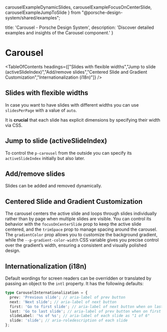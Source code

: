   carouselExampleDynamicSlides,
  carouselExampleFocusOnCenterSlide,
  carouselExampleJumpToSlide
} from "@porsche-design-system/shared/examples";

  title: 'Carousel - Porsche Design System',
  description: 'Discover detailed examples and insights of the Carousel component.'
}

# Carousel <ComponentStatus tagName="p-carousel"></ComponentStatus>

<TableOfContents headings={["Slides with flexible widths","Jump to slide (activeSlideIndex)","Add/remove slides","Centered Slide and Gradient Customization","Internationalization (i18n)"]} />

## Slides with flexible widths

In case you want to have slides with different widths you can use `slidesPerPage` with a value of `auto`.

<Notification heading="Attention" heading-tag="h3" state="warning">
  It is <strong>crucial</strong> that each slide has explicit dimensions by specifying their width via CSS.
</Notification>

<ComponentStory story={carouselStoryFlexibleWidths} />

## Jump to slide (activeSlideIndex)

To control the `p-carousel` from the outside you can specify its `activeSlideIndex` initially but also later.

<ComponentExample codeSample={carouselExampleJumpToSlide} />

## Add/remove slides

Slides can be added and removed dynamically.

<ComponentExample codeSample={carouselExampleDynamicSlides} />

## Centered Slide and Gradient Customization

The carousel centers the active slide and loops through slides individually rather than by page when multiple slides are
visible. You can control its behavior with the `focusOnCenterSlide` prop to keep the active slide centered, and the
`trimSpace` prop to manage spacing around the carousel. The `gradientColor` prop allows you to customize the background
gradient, while the `--p-gradient-color-width` CSS variable gives you precise control over the gradient’s width,
ensuring a consistent and visually polished design.

<ComponentExample codeSample={carouselExampleFocusOnCenterSlide} />

## Internationalization (i18n)

Default wordings for screen readers can be overridden or translated by passing an object to the `intl` property.
It has the following defaults:

```ts
type CarouselInternationalization = {
  prev: 'Previous slide'; // aria-label of prev button
  next: 'Next slide'; // aria-label of next button
  first: 'Go to first slide'; // aria-label of next button when on last slide
  last: 'Go to last slide'; // aria-label of prev button when on first slide
  slideLabel: '%s of %s'; // aria-label of each slide as "1 of 6"
  slide: 'slide'; // aria-roledescription of each slide
};
```

<ComponentStory story={carouselStoryIntl} />

